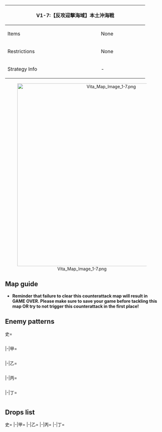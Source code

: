 {| class="article-table" style="width:100%;"
|-
! colspan="2" style="text-align:center;width:60%;" | V1-7:【反攻迎撃海域】本土沖海戦
| rowspan="3" style="text-align:center;width:40%;" | ''No Banner''
|-
! Items
| None
|-
! Restrictions
| None
|-
! Strategy Info
| -
| -
|}
<center>[[File:Vita Map Image 1-7.png|600px]]</center>
==Map guide==
{{MapBranchingTable
|id = A1CA
|A/empty -> C, B = * Choice node
}}

*'''Reminder that failure to clear this counterattack map will result in GAME OVER. Please make sure to save your game before tackling this map OR try to not trigger this counterattack in the first place!'''

==Enemy patterns==
<tabber>史=
<div class="scrollable" style="width:800px;max-height:400px;overflow:auto;">
{{Map/Nodes|name=占領先遣部隊a群
|B
|Normal/BaseXP
|{{Formation|Line Ahead}}
|400
|566
|592
|592
|602
|577
|577
|-
|B
|Normal/BaseXP
|{{Formation|Line Ahead}}
|350
|566
|592
|592
|601
|577
|577
|-
|B
|Normal/BaseXP
|{{Formation|Line Ahead}}
|300
|566
|555
|592
|591
|576
|576
|-
|B
|Normal/BaseXP
|{{Formation|Line Ahead}}
|250
|527
|555
|591
|575
|575
|575
|-
}}
{{Map/Nodes|name=占領先遣部隊b群
|C
|Normal/BaseXP
|{{Formation|Diamond}}
|450
|560
|560
|601
|592
|577
|577
|-
|C
|Normal/BaseXP
|{{Formation|Diamond}}
|400
|560
|560
|601
|591
|577
|577
|-
|C
|Normal/BaseXP
|{{Formation|Diamond}}
|350
|560
|560
|527
|591
|576
|576
|-
|C
|Normal/BaseXP
|{{Formation|Diamond}}
|330
|560
|560
|527
|591
|575
|575
|-
}}
{{Map/Nodes|name=占領部隊支援群
|D
|Normal/BaseXP
|{{Formation|Line Ahead}}
|600
|557
|567
|567
|592
|576
|576
|-
|D
|Normal/BaseXP
|{{Formation|Line Ahead}}
|500
|567
|567
|529
|592
|576
|576
|-
|D
|Normal/BaseXP
|{{Formation|Line Ahead}}
|400
|567
|529
|529
|592
|575
|575
|-
|D
|Normal/BaseXP
|{{Formation|Double Line}}
|340
|529
|529
|529
|518
|575
|575
|-
}}
{{Map/Nodes|name=占領上陸部隊
|E
|Normal/BaseXP
|{{Formation|Double Line}}
|500
|602
|558
|558
|558
|577
|577
|-
|E
|Normal/BaseXP
|{{Formation|Double Line}}
|450
|601
|558
|558
|558
|576
|576
|-
|E
|Normal/BaseXP
|{{Formation|Double Line}}
|400
|555
|558
|558
|558
|576
|576
|-
}}
{{Map/Nodes|name=敵機動部隊
|F
|Boss/BaseXP
|{{Formation|Diamond}}
|700
|586
|565
|565
|602
|597
|597
|-
|F
|Boss/BaseXP
|{{Formation|Diamond}}
|650
|586
|565
|565
|602
|578
|578
|-
|F
|Boss/BaseXP
|{{Formation|Double Line}}
|600
|586
|565
|565
|601
|577
|577
|-
|F
|Boss/BaseXP
|{{Formation|Diamond}}
|550
|586
|565
|558
|601
|576
|576
|-
|F
|Boss/BaseXP
|{{Formation|Diamond}}
|500
|586
|565
|558
|592
|575
|575
|-
}}
</div> <!-- overflow -->
|-|甲=
<div class="scrollable" style="width:800px;max-height:400px;overflow:auto;">
{{Map/Nodes|name=占領先遣部隊a群
|B
|Normal/BaseXP
|{{Formation|Line Ahead}}
|350
|566
|592
|592
|601
|577
|577
|-
|B
|Normal/BaseXP
|{{Formation|Line Ahead}}
|300
|566
|555
|592
|591
|576
|576
|-
|B
|Normal/BaseXP
|{{Formation|Line Ahead}}
|250
|527
|555
|591
|575
|575
|575
|-
|B
|Normal/BaseXP
|{{Formation|Line Ahead}}
|200
|527
|591
|575
|575
|575
|-
|B
|Normal/BaseXP
|{{Formation|Line Ahead}}
|150
|522
|591
|575
|501
|501
|-
}}
{{Map/Nodes|name=占領先遣部隊b群
|C
|Normal/BaseXP
|{{Formation|Diamond}}
|350
|560
|560
|527
|591
|576
|576
|-
|C
|Normal/BaseXP
|{{Formation|Diamond}}
|330
|560
|560
|527
|591
|575
|575
|-
|C
|Normal/BaseXP
|{{Formation|Diamond}}
|270
|560
|522
|522
|591
|575
|575
|-
|C
|Normal/BaseXP
|{{Formation|Double Line}}
|190
|522
|522
|591
|575
|501
|501
|-
}}
{{Map/Nodes|name=占領部隊支援群
|D
|Normal/BaseXP
|{{Formation|Line Ahead}}
|400
|567
|529
|529
|592
|575
|575
|-
|D
|Normal/BaseXP
|{{Formation|Double Line}}
|340
|529
|529
|529
|518
|575
|575
|-
|D
|Normal/BaseXP
|{{Formation|Double Line}}
|300
|529
|529
|529
|518
|501
|501
|-
|D
|Normal/BaseXP
|{{Formation|Double Line}}
|260
|524
|524
|518
|518
|501
|501
|-
}}
{{Map/Nodes|name=占領上陸部隊
|E
|Normal/BaseXP
|{{Formation|Double Line}}
|400
|555
|558
|558
|558
|576
|576
|-
|E
|Normal/BaseXP
|{{Formation|Double Line}}
|350
|555
|558
|526
|526
|576
|576
|-
|E
|Normal/BaseXP
|{{Formation|Double Line}}
|300
|555
|526
|526
|526
|575
|575
|-
|E
|Normal/BaseXP
|{{Formation|Double Line}}
|250
|555
|526
|513
|513
|575
|575
|-
}}
{{Map/Nodes|name=敵機動部隊
|F
|Boss/BaseXP
|{{Formation|Double Line}}
|600
|586
|565
|565
|601
|577
|577
|-
|F
|Boss/BaseXP
|{{Formation|Diamond}}
|550
|586
|565
|558
|601
|576
|576
|-
|F
|Boss/BaseXP
|{{Formation|Diamond}}
|500
|586
|565
|558
|592
|575
|575
|-
|F
|Boss/BaseXP
|{{Formation|Diamond}}
|400
|528
|528
|526
|591
|575
|575
|-
}}
</div> <!-- overflow -->
|-|乙=
<div class="scrollable" style="width:800px;max-height:400px;overflow:auto;">
{{Map/Nodes|name=占領先遣部隊a群
|B
|Normal/BaseXP
|{{Formation|Line Ahead}}
|200
|527
|591
|575
|575
|575
|-
|B
|Normal/BaseXP
|{{Formation|Line Ahead}}
|150
|522
|591
|575
|501
|501
|-
|B
|Normal/BaseXP
|{{Formation|Line Ahead}}
|120
|519
|575
|501
|501
|501
|-
|B
|Normal/BaseXP
|{{Formation|Line Ahead}}
|100
|518
|501
|501
|501
|-
|B
|Normal/BaseXP
|{{Formation|Line Ahead}}
|70
|505
|501
|501
|-
}}
{{Map/Nodes|name=占領先遣部隊b群
|C
|Normal/BaseXP
|{{Formation|Diamond}}
|270
|560
|522
|522
|591
|575
|575
|-
|C
|Normal/BaseXP
|{{Formation|Double Line}}
|190
|522
|522
|591
|575
|501
|501
|-
|C
|Normal/BaseXP
|{{Formation|Double Line}}
|140
|522
|522
|505
|501
|501
|501
|-
|C
|Normal/BaseXP
|{{Formation|Double Line}}
|120
|522
|505
|505
|501
|501
|-
|C
|Normal/BaseXP
|{{Formation|Double Line}}
|90
|505
|505
|501
|501
|-
}}
{{Map/Nodes|name=占領部隊支援群
|D
|Normal/BaseXP
|{{Formation|Double Line}}
|300
|529
|529
|529
|518
|501
|501
|-
|D
|Normal/BaseXP
|{{Formation|Double Line}}
|260
|524
|524
|518
|518
|501
|501
|-
|D
|Normal/BaseXP
|{{Formation|Double Line}}
|230
|524
|524
|518
|518
|501
|501
|-
|D
|Normal/BaseXP
|{{Formation|Double Line}}
|190
|524
|524
|501
|501
|-
|D
|Normal/BaseXP
|{{Formation|Double Line}}
|140
|511
|511
|501
|501
|-
}}
{{Map/Nodes|name=占領上陸部隊
|E
|Normal/BaseXP
|{{Formation|Double Line}}
|300
|555
|526
|526
|526
|575
|575
|-
|E
|Normal/BaseXP
|{{Formation|Double Line}}
|250
|555
|526
|513
|513
|575
|575
|-
|E
|Normal/BaseXP
|{{Formation|Double Line}}
|200
|519
|526
|513
|513
|501
|501
|-
|E
|Normal/BaseXP
|{{Formation|Double Line}}
|170
|519
|513
|513
|501
|501
|-
}}
{{Map/Nodes|name=敵機動部隊
|F
|Boss/BaseXP
|{{Formation|Diamond}}
|400
|528
|528
|526
|591
|575
|575
|-
|F
|Boss/BaseXP
|{{Formation|Diamond}}
|350
|528
|526
|591
|501
|501
|-
|F
|Boss/BaseXP
|{{Formation|Diamond}}
|300
|525
|526
|519
|501
|501
|-
|F
|Boss/BaseXP
|{{Formation|Diamond}}
|250
|525
|513
|501
|501
|-
}}
</div> <!-- overflow -->
|-|丙=
<div class="scrollable" style="width:800px;max-height:400px;overflow:auto;">
{{Map/Nodes|name=占領先遣部隊a群
|B
|Normal/BaseXP
|{{Formation|Line Ahead}}
|150
|522
|591
|575
|501
|501
|-
|B
|Normal/BaseXP
|{{Formation|Line Ahead}}
|120
|519
|575
|501
|501
|501
|-
|B
|Normal/BaseXP
|{{Formation|Line Ahead}}
|100
|518
|501
|501
|501
|-
|B
|Normal/BaseXP
|{{Formation|Line Ahead}}
|70
|505
|501
|501
|-
}}
{{Map/Nodes|name=占領先遣部隊b群
|C
|Normal/BaseXP
|{{Formation|Double Line}}
|190
|522
|522
|591
|575
|501
|501
|-
|C
|Normal/BaseXP
|{{Formation|Double Line}}
|140
|522
|522
|505
|501
|501
|501
|-
|C
|Normal/BaseXP
|{{Formation|Double Line}}
|120
|522
|505
|505
|501
|501
|-
|C
|Normal/BaseXP
|{{Formation|Double Line}}
|90
|505
|505
|501
|501
|-
}}
{{Map/Nodes|name=占領部隊支援群
|D
|Normal/BaseXP
|{{Formation|Double Line}}
|260
|524
|524
|518
|518
|501
|501
|-
|D
|Normal/BaseXP
|{{Formation|Double Line}}
|230
|524
|524
|518
|518
|501
|501
|-
|D
|Normal/BaseXP
|{{Formation|Double Line}}
|190
|524
|524
|501
|501
|-
|D
|Normal/BaseXP
|{{Formation|Double Line}}
|140
|511
|511
|501
|501
|-
}}
{{Map/Nodes|name=占領上陸部隊
|E
|Normal/BaseXP
|{{Formation|Double Line}}
|200
|519
|526
|513
|513
|501
|501
|-
|E
|Normal/BaseXP
|{{Formation|Double Line}}
|170
|519
|513
|513
|501
|501
|-
|E
|Normal/BaseXP
|{{Formation|Double Line}}
|150
|526
|513
|501
|501
|-
}}
{{Map/Nodes|name=敵機動部隊
|F
|Boss/BaseXP
|{{Formation|Diamond}}
|350
|528
|526
|591
|501
|501
|-
|F
|Boss/BaseXP
|{{Formation|Diamond}}
|300
|525
|526
|519
|501
|501
|-
|F
|Boss/BaseXP
|{{Formation|Diamond}}
|250
|525
|513
|501
|501
|-
}}
</div> <!-- overflow -->
|-|丁=
<div class="scrollable" style="width:800px;max-height:400px;overflow:auto;">
{{Map/Nodes|name=占領先遣部隊a群
|B
|Normal/BaseXP
|{{Formation|Line Ahead}}
|100
|518
|501
|501
|501
|-
|B
|Normal/BaseXP
|{{Formation|Line Ahead}}
|70
|505
|501
|501
|-
}}
{{Map/Nodes|name=占領先遣部隊b群
|C
|Normal/BaseXP
|{{Formation|Double Line}}
|120
|522
|505
|505
|501
|501
|-
|C
|Normal/BaseXP
|{{Formation|Double Line}}
|90
|505
|505
|501
|501
|-
}}
{{Map/Nodes|name=占領部隊支援群
|D
|Normal/BaseXP
|{{Formation|Double Line}}
|190
|524
|524
|501
|501
|-
|D
|Normal/BaseXP
|{{Formation|Double Line}}
|140
|511
|511
|501
|501
|-
}}
{{Map/Nodes|name=占領上陸部隊
|E
|Normal/BaseXP
|{{Formation|Double Line}}
|170
|519
|513
|513
|501
|501
|-
|E
|Normal/BaseXP
|{{Formation|Double Line}}
|150
|526
|513
|501
|501
|-
}}
{{Map/Nodes|name=敵機動部隊
|F
|Boss/BaseXP
|{{Formation|Diamond}}
|300
|525
|526
|519
|501
|501
|-
|F
|Boss/BaseXP
|{{Formation|Diamond}}
|250
|525
|513
|501
|501
|-
}}
</div> <!-- overflow -->
</tabber>

==Drops list==
<tabber>史=
{{Map/Drops
|regular = true
|no_legend = true
|filter_button = true
|nodes =  B, C, D, E, F
|boss = F
|{{ShipFrom|56}} : D, E,
|{{ShipFrom|9}} : C, D, E, F
|{{ShipFrom|10}} : B, C, D, E, F
|{{ShipFrom|32}} : B, C, D, E, F
|{{ShipFrom|11}} : B, C, D, E, F
|{{ShipFrom|12}} : B, C, D, E, F
|{{ShipFrom|33}} : B, C, D, E, F
|{{ShipFrom|13}} : B, C, D, E, F
|{{ShipFrom|14}} : B, C, D, E, F
|{{ShipFrom|34}} : B, C, D, E, F
|{{ShipFrom|35}} : B, C, D, E, F
|{{ShipFrom|36}} : B, C, D, E, F
|{{ShipFrom|37}} : B, C, D, E, F
|{{ShipFrom|1}} : B, C, D, E, F
|{{ShipFrom|2}} : B, C, D, E, F
|{{ShipFrom|28}} : B, C, D, E, F
|{{ShipFrom|29}} : B, C, D, E, F
|{{ShipFrom|6}} : B, C, D, E, F
|{{ShipFrom|30}} : B, C, D, E, F
|{{ShipFrom|7}} : B, C, D, E, F
|{{ShipFrom|31}} : B, C, D, E, F
|{{ShipFrom|140}} : F
|{{ShipFrom|25}} : F
|{{ShipFrom|89}} : F
|{{ShipFrom|99}} : F
|{{ShipFrom|100}} : F
|{{ShipFrom|101}} : F
|{{ShipFrom|21}} : F
|{{ShipFrom|22}} : F
|{{ShipFrom|23}} : F
|{{ShipFrom|53}} : F
|{{ShipFrom|51}} : F
|{{ShipFrom|52}} : F
|{{ShipFrom|38}} : F
|{{ShipFrom|39}} : F
|{{ShipFrom|40}} : F
|{{ShipFrom|41}} : F
}}
|-|甲=
{{Map/Drops
|regular = true
|no_legend = true
|filter_button = true
|nodes =  B, C, D, E, F
|boss = F
|{{ShipFrom|56}} : D, E,
|{{ShipFrom|9}} : C, D, E, F
|{{ShipFrom|10}} : B, C, D, E, F
|{{ShipFrom|32}} : B, C, D, E, F
|{{ShipFrom|11}} : B, C, D, E, F
|{{ShipFrom|12}} : B, C, D, E, F
|{{ShipFrom|33}} : B, C, D, E, F
|{{ShipFrom|13}} : B, C, D, E, F
|{{ShipFrom|14}} : B, C, D, E, F
|{{ShipFrom|34}} : B, C, D, E, F
|{{ShipFrom|35}} : B, C, D, E, F
|{{ShipFrom|36}} : B, C, D, E, F
|{{ShipFrom|37}} : B, C, D, E, F
|{{ShipFrom|1}} : B, C, D, E, F
|{{ShipFrom|2}} : B, C, D, E, F
|{{ShipFrom|28}} : B, C, D, E, F
|{{ShipFrom|29}} : B, C, D, E, F
|{{ShipFrom|6}} : B, C, D, E, F
|{{ShipFrom|30}} : B, C, D, E, F
|{{ShipFrom|7}} : B, C, D, E, F
|{{ShipFrom|31}} : B, C, D, E, F
|{{ShipFrom|140}} : F
|{{ShipFrom|25}} : F
|{{ShipFrom|89}} : F
|{{ShipFrom|99}} : F
|{{ShipFrom|100}} : F
|{{ShipFrom|101}} : F
|{{ShipFrom|21}} : F
|{{ShipFrom|22}} : F
|{{ShipFrom|23}} : F
|{{ShipFrom|53}} : F
|{{ShipFrom|51}} : F
|{{ShipFrom|52}} : F
|{{ShipFrom|38}} : F
|{{ShipFrom|39}} : F
|{{ShipFrom|40}} : F
|{{ShipFrom|41}} : F
}}
|-|乙=
{{Map/Drops
|regular = true
|no_legend = true
|filter_button = true
|nodes =  B, C, D, E, F
|boss = F
|{{ShipFrom|56}} : E,
|{{ShipFrom|9}} : D, E, F
|{{ShipFrom|10}} : B, C, D, E, F
|{{ShipFrom|32}} : B, C, D, E, F
|{{ShipFrom|11}} : B, C, D, E, F
|{{ShipFrom|12}} : B, C, D, E, F
|{{ShipFrom|33}} : B, C, D, E, F
|{{ShipFrom|13}} : B, C, D, E, F
|{{ShipFrom|14}} : B, C, D, E, F
|{{ShipFrom|34}} : B, C, D, E, F
|{{ShipFrom|35}} : B, C, D, E, F
|{{ShipFrom|36}} : B, C, D, E, F
|{{ShipFrom|37}} : B, C, D, E, F
|{{ShipFrom|1}} : B, C, D, E, F
|{{ShipFrom|2}} : B, C, D, E, F
|{{ShipFrom|28}} : B, C, D, E, F
|{{ShipFrom|29}} : B, C, D, E, F
|{{ShipFrom|6}} : B, C, D, E, F
|{{ShipFrom|30}} : B, C, D, E, F
|{{ShipFrom|7}} : B, C, D, E, F
|{{ShipFrom|31}} : B, C, D, E, F
|{{ShipFrom|25}} : F
|{{ShipFrom|89}} : F
|{{ShipFrom|99}} : F
|{{ShipFrom|100}} : F
|{{ShipFrom|101}} : F
|{{ShipFrom|21}} : F
|{{ShipFrom|22}} : F
|{{ShipFrom|23}} : F
|{{ShipFrom|53}} : F
|{{ShipFrom|51}} : F
|{{ShipFrom|52}} : F
|{{ShipFrom|38}} : F
|{{ShipFrom|39}} : F
|{{ShipFrom|40}} : F
|{{ShipFrom|41}} : F
}}
|-|丙=
{{Map/Drops
|regular = true
|no_legend = true
|filter_button = true
|nodes =  B, C, D, E, F
|boss = F
|{{ShipFrom|9}} : D, E, F
|{{ShipFrom|10}} : B, C, D, E, F
|{{ShipFrom|32}} : B, C, D, E, F
|{{ShipFrom|11}} : B, C, D, E, F
|{{ShipFrom|12}} : B, C, D, E, F
|{{ShipFrom|33}} : B, C, D, E, F
|{{ShipFrom|13}} : B, C, D, E, F
|{{ShipFrom|14}} : B, C, D, E, F
|{{ShipFrom|34}} : B, C, D, E, F
|{{ShipFrom|35}} : B, C, D, E, F
|{{ShipFrom|36}} : B, C, D, E, F
|{{ShipFrom|37}} : B, C, D, E, F
|{{ShipFrom|1}} : B, C, D, E, F
|{{ShipFrom|2}} : B, C, D, E, F
|{{ShipFrom|28}} : B, C, D, E, F
|{{ShipFrom|29}} : B, C, D, E, F
|{{ShipFrom|6}} : B, C, D, E, F
|{{ShipFrom|30}} : B, C, D, E, F
|{{ShipFrom|7}} : B, C, D, E, F
|{{ShipFrom|31}} : B, C, D, E, F
|{{ShipFrom|25}} : F
|{{ShipFrom|89}} : F
|{{ShipFrom|99}} : F
|{{ShipFrom|100}} : F
|{{ShipFrom|101}} : F
|{{ShipFrom|21}} : F
|{{ShipFrom|22}} : F
|{{ShipFrom|23}} : F
|{{ShipFrom|53}} : F
|{{ShipFrom|51}} : F
|{{ShipFrom|52}} : F
|{{ShipFrom|38}} : F
|{{ShipFrom|39}} : F
|{{ShipFrom|40}} : F
|{{ShipFrom|41}} : F
}}
|-|丁=
{{Map/Drops
|regular = true
|no_legend = true
|filter_button = true
|nodes =  B, C, D, E, F
|boss = F
|{{ShipFrom|9}} : F
|{{ShipFrom|10}} : B, C, D, E, F
|{{ShipFrom|32}} : B, C, D, E, F
|{{ShipFrom|11}} : B, C, D, E, F
|{{ShipFrom|12}} : B, C, D, E, F
|{{ShipFrom|33}} : B, C, D, E, F
|{{ShipFrom|13}} : B, C, D, E, F
|{{ShipFrom|14}} : B, C, D, E, F
|{{ShipFrom|34}} : B, C, D, E, F
|{{ShipFrom|35}} : B, C, D, E, F
|{{ShipFrom|36}} : B, C, D, E, F
|{{ShipFrom|37}} : B, C, D, E, F
|{{ShipFrom|1}} : B, C, D, E, F
|{{ShipFrom|2}} : B, C, D, E, F
|{{ShipFrom|28}} : B, C, D, E, F
|{{ShipFrom|29}} : B, C, D, E, F
|{{ShipFrom|6}} : B, C, D, E, F
|{{ShipFrom|30}} : B, C, D, E, F
|{{ShipFrom|7}} : B, C, D, E, F
|{{ShipFrom|31}} : B, C, D, E, F
|{{ShipFrom|89}} : F
|{{ShipFrom|99}} : F
|{{ShipFrom|100}} : F
|{{ShipFrom|101}} : F
|{{ShipFrom|21}} : F
|{{ShipFrom|22}} : F
|{{ShipFrom|23}} : F
|{{ShipFrom|53}} : F
|{{ShipFrom|51}} : F
|{{ShipFrom|52}} : F
|{{ShipFrom|38}} : F
|{{ShipFrom|39}} : F
|{{ShipFrom|40}} : F
|{{ShipFrom|41}} : F
}}
</tabber>